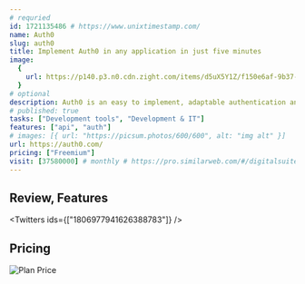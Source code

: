 ```yaml
---
# requried
id: 1721135486 # https://www.unixtimestamp.com/
name: Auth0
slug: auth0
title: Implement Auth0 in any application in just five minutes
image:
  {
    url: https://p140.p3.n0.cdn.zight.com/items/d5uX5Y1Z/f150e6af-9b37-457a-92e6-b48692abe0c5.jpg,
  }
# optional
description: Auth0 is an easy to implement, adaptable authentication and authorization platform Basically, we make your login box awesome.
# published: true
tasks: ["Development tools", "Development & IT"]
features: ["api", "auth"]
# images: [{ url: "https://picsum.photos/600/600", alt: "img alt" }]
url: https://auth0.com/
pricing: ["Freemium"]
visit: [37580000] # monthly # https://pro.similarweb.com/#/digitalsuite/websiteanalysis/home
---
```


## Review, Features

<Twitters ids={["1806977941626388783"]} />

## Pricing

<Img
  src="https://p140.p3.n0.cdn.zight.com/items/lluWlZDG/14bf0d9d-1d3f-48f3-8132-d6ed49a736ce.jpg"
  alt="Plan Price"
/>
